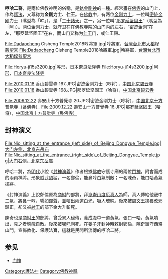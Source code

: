 '''哼哈二将'''，是兩位佛教神明的俗稱，是[[執金剛神|執金剛神]]的一種。經常畫在[[佛寺|佛寺]]的山门上，作為[[護法|護法]]，又尊称为'''金剛力士'''、'''仁王'''。在[[佛教|佛教]]中，有两位[[金刚力士|金刚力士]]，一位叫[[密迹金刚|密迹金刚]]力士（嘴型為「吽」），是「[[二十諸天|二十諸天]]」之一，另一位叫“[[那羅延天|那罗延坚固王]]”（嘴型為「阿」）。两位金刚力士，就守卫在在佛教寺院的山门内的左右，“密迹金刚”在左，“那罗延坚固王”在右，而山门又称为[[仁王|仁王]]门，或仁王殿。
<gallery>
File:Dadaocheng Cisheng Temple2018哼將軍.jpg|哼將軍，[[台灣|台灣]][[台北市|台北市]][[大稻埕慈聖宮|大稻埕慈聖宮]]
File:Dadaocheng Cisheng Temple2018哈將軍.jpg|哈將軍，[[台灣|台灣]][[台北市|台北市]][[大稻埕慈聖宮|大稻埕慈聖宮]]
</gallery>

<gallery>
File:Horyu-ji15s3200.jpg|吽形，[[日本|日本]][[奈良县|奈良]][[法隆寺|法隆寺]]
File:Horyu-ji14s3200.jpg|阿形，[[日本|日本]][[奈良县|奈良]][[法隆寺|法隆寺]]
</gallery>

<gallery>
File:2010.01.18 香山碧雲寺 167.JPG|密迹金刚力士（哼将），[[中国|中国]][[北京|北京]][[碧云寺_(北京市)|碧云寺]]
File:2010.01.18 香山碧雲寺 168.JPG|那罗延坚固王（哈将），[[中国|中国]][[北京|北京]][[碧云寺_(北京市)|碧云寺]]
</gallery>

<gallery>
File:2009.12.22 壽安山十方普覺寺 20.JPG|密迹金刚力士（哼将），[[中国|中国]][[北京|北京]][[十方普觉寺（卧佛寺）|十方普觉寺（卧佛寺）]]
File:2009.12.22 壽安山十方普覺寺 16.JPG|那罗延坚固王（哈将），[[中国|中国]][[北京|北京]][[十方普觉寺（卧佛寺）|十方普觉寺（卧佛寺）]]
</gallery>

== 封神演义 ==
<gallery>
File:Nio_sitting_at_the_entrance_(left_side)_of_Beijing_Dongyue_Temple.jpg|大门左侧，北京东岳庙
File:Nio_sitting_at_the_entrance_(right_side)_of_Beijing_Dongyue_Temple.jpg|大门右侧，北京东岳庙
</gallery>
哼哈二將，為[[明代|明代]]小說《[[封神演義|封神演義]]》作者根據[[佛教|佛教]]守護寺廟的兩位[[門神|門神]]，附會而成的兩員神將。形象威武凶猛，一名鄭倫，能鼻哼白氣制敵；一名陳奇，能口哈黃氣擒將。

《封神演義》上說鄭倫原為[[商紂|商紂]]的部將，拜[[崑崙山|崑崙山]][[度厄真人|度厄真人]]為師。真人傳給他竅中二氣，將鼻一哼，響如鐘聲，並噴出兩道白光，吸人魂魄。後來被[[周文王|周文王]]擒獲改邪歸正，卻又被[[紂王|紂王]]的部下金大升斬死。

陳奇也是[[商紂王|商紂王]]的部將，曾受異人秘傳，養成腹中一道黃氣，張口一哈，黃氣噴出，見之者魂魄自散。後來被[[哪吒|哪吒]]刺死。在[[姜子牙|姜子牙]]封神時敕封鄭倫、陳奇鎮守西釋山門，宣佈教化、保護法寶，這就是民間所流傳的哼哈二將。

== 参见 ==
*[[门神|门神]]

{{myth-stub}}

[[Category:護法神|Category:護法神]]
[[Category:佛教神祇|Category:佛教神祇]]